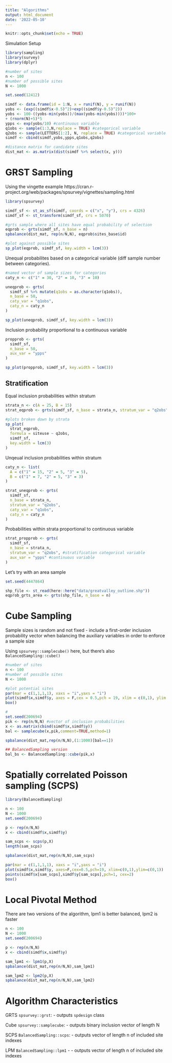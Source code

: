 ```yaml
---
title: "Algorithms"
output: html_document
date: '2022-05-10'
---
```


```r
knitr::opts_chunk$set(echo = TRUE)
```

Simulation Setup
```r
library(sampling)
library(survey)
library(dplyr)

#number of sites
n <- 100
#number of possible sites
N <- 1000

set.seed(12412)

simdf <- data.frame(id = 1:N, x = runif(N), y = runif(N))
yobs <- (exp((simdf$x-0.5)^2)+exp((simdf$y-0.5)^2))
yobs <- 100-((yobs-min(yobs))/(max(yobs-min(yobs))))*100+
+ (rnorm(N)+5)*5
ypps <- exp(yobs/10) #continuous variable
q1obs <- sample(1:3,N,replace = TRUE) #categorical variable
q2obs <- sample(LETTERS[1:2], N, replace = TRUE) #categorical variable
simdf <- cbind(simdf,yobs,ypps,q1obs,q2obs)

#distance matrix for candidate sites
dist_mat <- as.matrix(dist(simdf %>% select(x, y)))
```

# GRST Sampling
Using the vingette example https://cran.r-project.org/web/packages/spsurvey/vignettes/sampling.html
```r
library(spsurvey)

simdf_sf <- st_as_sf(simdf, coords = c("x", "y"), crs = 4326)
simdf_sf <- st_transform(simdf_sf, crs = 5070)

#grts sample where all sites have equal probability of selection
eqprob <- grts(simdf_sf, n_base = n)
spbalance(dist_mat, rep(n/N,N), eqprob$sites_base$id)

#plot against possible sites
sp_plot(eqprob, simdf_sf, key.width = lcm(3))
```

Unequal probabilites based on a categorical variable (diff sample number between categories).
```r
#named vector of sample sizes for categories
caty_n <- c("1" = 30, "2" = 10, "3" = 10)

uneqprob <- grts(
  simdf_sf %>% mutate(q1obs = as.character(q1obs)),
  n_base = 50,
  caty_var = "q1obs",
  caty_n = caty_n
)

sp_plot(uneqprob, simdf_sf, key.width = lcm(3))
```

Inclusion probability proportional to a continuous variable
```r
propprob <- grts(
  simdf_sf,
  n_base = 50,
  aux_var = "ypps"
)

sp_plot(propprob, simdf_sf, key.width = lcm(3))
```
## Stratification

Equal inclusion probabilities within stratum
```r
strata_n <- c(A = 25, B = 15)
strat_eqprob <- grts(simdf_sf, n_base = strata_n, stratum_var = "q2obs")

#plots broken down by strata
sp_plot(
  strat_eqprob,
  formula = siteuse ~ q2obs,
  simdf_sf,
  key.width = lcm(3)
)
```
Unqeual inclusion probabilities within stratum
```r
caty_n <- list(
  A = c("1" = 15, "2" = 5, "3" = 5),
  B = c("1" = 7, "2" = 5, "3" = 3)
)

strat_uneqprob <- grts(
  simdf_sf,
  n_base = strata_n,
  stratum_var = "q2obs",
  caty_var = "q1obs",
  caty_n = caty_n
)
```

Probabilities within strata proportional to continuous variable
```r
strat_propprob <- grts(
  simdf_sf,
  n_base = strata_n,
  stratum_var = "q2obs", #stratification categorical variable
  aux_var = "ypps" #continuous variable 
)
```

Let's try with an area sample
```r
set.seed(4447864)

shp_file <- st_read(here::here("data/greatvalley_outline.shp"))
eqprob_grts_area <- grts(shp_file, n_base = n)
```


# Cube Sampling
Sample sizes is random and not fixed
- include a first-order inclusion probability vector when balancing the auxiliary variables in order to enforce a sample size

Using `spsurvey::samplecube()` here, but there's also `BalancedSampling::cube()`
```r
#number of sites
n <- 100
#number of possible sites
N <- 1000

#plot potential sites
par(mar = c(1,1,1,1), xaxs = "i",yaxs = "i")
plot(simdf$x,simdf$y, axes = F,cex = 0.5,pch = 19, xlim = c(0,1), ylim = c(0,1))
box()

#
set.seed(200694)
pik <- rep(n/N,N) #vector of inclusion probabilities
x <- as.matrix(cbind(simdf$x,simdf$y))
bal <- samplecube(x,pik,comment=TRUE,method=1)

spbalance(dist_mat,rep(n/N,N),(1:1000)[bal==1])

## BalancedSampling version
bal_bs <- BalancedSampling::cube(pik,x)
```

# Spatially correlated Poisson sampling (SCPS)
```r
library(BalancedSampling)

n <- 100
N <- 1000
set.seed(200694)

p <- rep(n/N,N)
x <- cbind(simdf$x,simdf$y)

sam_scps <- scps(p,X)
length(sam_scps)

spbalance(dist_mat,rep(n/N,N),sam_scps)

par(mar = c(1,1,1,1), xaxs = "i",yaxs = "i")
plot(simdf$x,simdf$y, axes=F,cex=0.5,pch=19, xlim=c(0,1),ylim=c(0,1))
points(simdf$x[sam_scps],simdf$y[sam_scps],pch=1, cex=2)
box()
```
# Local Pivotal Method
There are two versions of the algorithm, lpm1 is better balanced, lpm2 is faster
```r
n <- 100
N <- 1000
set.seed(200694)

p <- rep(n/N,N)
x <- cbind(simdf$x,simdf$y)

sam_lpm1 <- lpm1(p,X)
spbalance(dist_mat,rep(n/N,N),sam_lpm1)

sam_lpm2 <- lpm2(p,X)
spbalance(dist_mat,rep(n/N,N),sam_lpm2)
```

# Algorithm Characteristics

GRTS `spsurvey::grst`:
- outputs `spdesign` class

Cube `spsurvey::samplecube`:
- outputs binary inclusion vector of length N

SCPS `BalancedSampling::scps`:
- outputs vector of length n of included site indexes

LPM `BalancedSampling::lpm1`
- - outputs vector of length n of included site indexes
